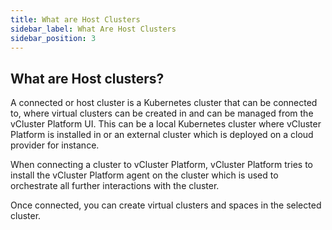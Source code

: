 ```yaml
---
title: What are Host Clusters
sidebar_label: What Are Host Clusters
sidebar_position: 3
---
```


## What are Host clusters?

A connected or host cluster is a Kubernetes cluster that can be connected to, where virtual clusters can be created in and can be managed from the vCluster Platform UI. This can be a local Kubernetes cluster where vCluster Platform is installed in or an external cluster which is deployed on a cloud provider for instance.

When connecting a cluster to vCluster Platform, vCluster Platform tries to install the vCluster Platform agent on the cluster which is used to orchestrate all further interactions with the cluster.

Once connected, you can create virtual clusters and spaces in the selected cluster.
